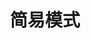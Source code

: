 ---
weight: 225
title: '简易模式'
description: '快速了解 FastGPT 工作台的简易模式'
icon: 'speed'
draft: false
images: []
---